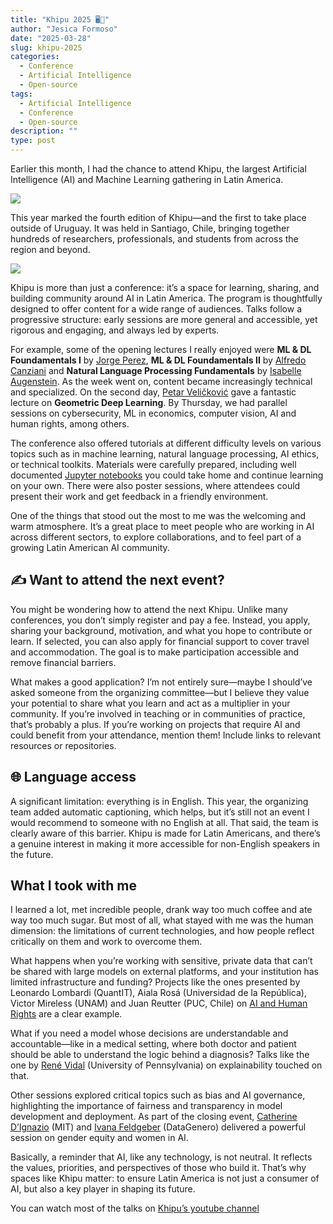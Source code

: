 ```yaml
---
title: "Khipu 2025️ 🖥🎉️"
author: "Jesica Formoso"
date: "2025-03-28"
slug: khipu-2025
categories:
  - Conference
  - Artificial Intelligence
  - Open-source
tags:
  - Artificial Intelligence
  - Conference
  - Open-source
description: ""
type: post
---
```


Earlier this month, I had the chance to attend Khipu, the largest Artificial Intelligence (AI) and Machine Learning gathering in Latin America. 

![](../../images/khipu-2025.png)

This year marked the fourth edition of Khipu—and the first to take place outside of Uruguay. It was held in Santiago, Chile, bringing together hundreds of researchers, professionals, and students from across the region and beyond.

![](../../images/mapa-asistentes.jpeg)

Khipu is more than just a conference: it’s a space for learning, sharing, and building community around AI in Latin America. The program is thoughtfully designed to offer content for a wide range of audiences. Talks follow a progressive structure: early sessions are more general and accessible, yet rigorous and engaging, and always led by experts.

For example, some of the opening lectures I really enjoyed were **ML & DL Foundamentals I** by [Jorge Perez](https://www.youtube.com/@JorgePerez-pt3qg), **ML & DL Foundamentals II** by [Alfredo Canziani](https://atcold.github.io/) and **Natural Language Processing Fundamentals** by [Isabelle Augenstein](https://isabelleaugenstein.github.io/). As the week went on, content became increasingly technical and specialized. On the second day, [Petar Veličković](https://petar-v.com/) gave a fantastic lecture on **Geometric Deep Learning**. By Thursday, we had parallel sessions on cybersecurity, ML in economics, computer vision, AI and human rights, among others. 

The conference also offered tutorials at different difficulty levels on various topics such as in machine learning, natural language processing, AI ethics, or technical toolkits. Materials were carefully prepared, including well documented [Jupyter notebooks](https://github.com/khipu-ai/practicals-2025) you could take home and continue learning on your own. There were also poster sessions, where attendees could present their work and get feedback in a friendly environment.

One of the things that stood out the most to me was the welcoming and warm atmosphere. It's a great place to meet people who are working in AI across different sectors, to explore collaborations, and to feel part of a growing Latin American AI community.

## ✍️ Want to attend the next event?

You might be wondering how to attend the next Khipu. Unlike many conferences, you don’t simply register and pay a fee. Instead, you apply, sharing your background, motivation, and what you hope to contribute or learn. If selected, you can also apply for financial support to cover travel and accommodation. The goal is to make participation accessible and remove financial barriers.

What makes a good application? I’m not entirely sure—maybe I should’ve asked someone from the organizing committee—but I believe they value your potential to share what you learn and act as a multiplier in your community. If you're involved in teaching or in communities of practice, that’s probably a plus. If you're working on projects that require AI and could benefit from your attendance, mention them! Include links to relevant resources or repositories.

## 🌐 Language access

A significant limitation: everything is in English. This year, the organizing team added automatic captioning, which helps, but it’s still not an event I would recommend to someone with no English at all. That said, the team is clearly aware of this barrier. Khipu is made for Latin Americans, and there’s a genuine interest in making it more accessible for non-English speakers in the future.


##  What I took with me

I learned a lot, met incredible people, drank way too much coffee and ate way too much sugar. But most of all, what stayed with me was the human dimension: the limitations of current technologies, and how people reflect critically on them and work to overcome them.

What happens when you're working with sensitive, private data that can't be shared with large models on external platforms, and your institution has limited infrastructure and funding?  Projects like the ones presented by Leonardo Lombardi (QuantIT), Aiala Rosá (Universidad de la República), Victor Mireless (UNAM) and Juan Reutter (PUC, Chile) on [AI and Human Rights](https://www.youtube.com/watch?v=BLt2egXElBc&ab_channel=KHIPUAI) are a clear example. 

What if you need a model whose decisions are understandable and accountable—like in a medical setting, where both doctor and patient should be able to understand the logic behind a diagnosis? Talks like the one by [René Vidal](http://vision.jhu.edu/rvidal.html) (University of Pennsylvania) on explainability  touched on that. 

Other sessions explored critical topics such as bias and AI governance, highlighting the importance of fairness and transparency in model development and deployment. As part of the closing event, [Catherine D’Ignazio](https://www.media.mit.edu/people/dignazio/overview/) (MIT) and [Ivana Feldgeber](https://datagenero.org/equipo/ivana-feldfeber/) (DataGenero) delivered a powerful session on gender equity and women in AI.

Basically, a reminder that AI, like any technology, is not neutral. It reflects the values, priorities, and perspectives of those who build it. That’s why spaces like Khipu matter: to ensure Latin America is not just a consumer of AI, but also a key player in shaping its future.


You can watch most of the talks on [Khipu's youtube channel](https://www.youtube.com/@khipu_ai)